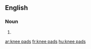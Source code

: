 ==English==

===Noun===
{{head|en|plural|head=[[knee]] [[pads]]}}

# {{plural of|knee pad|lang=en|nocat=1}}

[[ar:knee pads]]
[[fr:knee pads]]
[[hu:knee pads]]